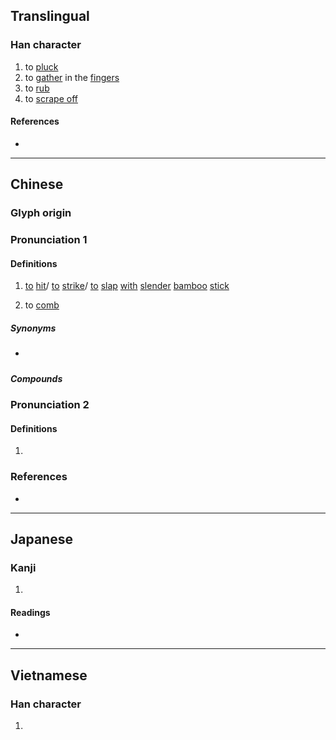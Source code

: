 {{character info}}
==Translingual==

===Han character===
{{Han char|rn=64|rad=手|as=07|sn=10|four=52043|canj=QBDI|ids=⿰扌寽}}

# to [[pluck]]
# to [[gather]] in the [[finger]]s
# to [[rub]]
# to [[scrape off]]

====References====
* {{Han ref|kx=0433.170|dkj=12140|dj=0782.260|hdz=31885.050|uh=634B|ud=25419|bh=D1BB|bd=53691}}

----

==Chinese==
{{zh-forms}}

===Glyph origin===
{{Han etym}}

===Pronunciation 1===
{{zh-pron
|m=luō
|c=lyut3,lyut6
|h=pfs=lo̍t
|mn=loah/loa̍h
|mc=y
|oc=y
|cat=v
}}

====Definitions====
{{zh-hanzi}}

# {{lb|zh|Hakka}} [[to]] [[hit]]/ [[to]] [[strike]]/ [[to]] [[slap]] [[with]] [[slender]] [[bamboo]] [[stick]]
# {{lb|zh|Min Nan}} to [[comb]] {{gloss|hair, etc.}}

=====Synonyms=====
* {{s|to comb}} {{zh-l|梳}}

=====Compounds=====
{{zh-der|捋胳膊|捋臂將拳|捋臂揎拳|捋虎鬚|捋袖揎拳|捋采|揎拳捋袖|服低捋}}

===Pronunciation 2===
{{zh-pron
|m=lǚ
|cat=v
}}

====Definitions====
{{zh-hanzi}}

# {{rfdef|zh}}

===References===
* {{R:yue:Hanzi}}

----

==Japanese==

===Kanji===
{{ja-kanji|grade=|rs=手07}}

# {{rfdef|ja|sort=手07}}

====Readings====
* {{ja-readings|on=[[らつ]] (ratsu), [[らち]] (rachi), [[れつ]] (retsu), [[れち]] (rechi)|kun=[[とる]] (toru)}}

----

==Vietnamese==

===Han character===
{{vi-readings|reading=liệt, loát, lư|rs=手07}}

# {{rfdef|vi|sort=手07}}